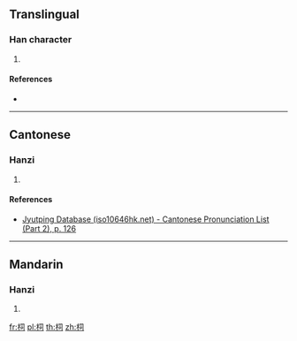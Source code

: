 ==Translingual==

===Han character===
{{Han char|rn=75|rad=木|as=05|sn=9|four=47920|canj=DSMR|ids=⿰木司}}

# {{defn|Han|sort=木05}}

====References====
* {{Han ref|kx=0518.180|dkj=14613|dj=0906.180|hdz=21189.060|uh=67CC|ud=26572|bh=CF5A|bd=53082}}

----

==Cantonese==

===Hanzi===
{{yue-hanzi|jyut=[[ci4]]|y=chi4}}

# {{defn|lang=yue|sort=木05}}

====References====
* [http://www.iso10646hk.net/jp/document/download.jsp Jyutping Database (iso10646hk.net) - Cantonese Pronunciation List (Part 2), p. 126]

----

==Mandarin==

===Hanzi===
{{cmn-hanzi|pin=[[cí]] ([[ci2]])|wg=tz'u<sup>2</sup>}}

# {{defn|lang=cmn|sort=木05}}

[[fr:柌]]
[[pl:柌]]
[[th:柌]]
[[zh:柌]]